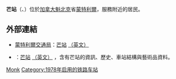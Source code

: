 {{not|芒市站}}
{{Infobox station 
| name          = 芒<br />{{lang|fr|Monk}}
| type          = 
| style         = Montreal Metro
| image         = Monk Station Metro.jpg
| image_caption = 
| address       = [[魁北克省|魁北克省]][[蒙特利爾|蒙特利爾]]芒大道6750及6805號
| country       = [[加拿大|加拿大]]
| coordinates   = {{coord|45|27|05|N|73|35|35|W|type:railwaystation_region:CA-QC|display=inline,title}}
| elevation     = 
| line          = [[蒙特利爾地鐵綠線|綠線]]
| other         = {{Rail color box|system=AMT|line=STM}}
| structure     = 
| platform      = 
| depth         = {{convert|18.3|m|ft|abbr=off}}，第18深
| levels        = 
| tracks        = 
| parking       = 
| bicycle       = 
| opened        = 1978年9月3日
| architect     = Blais & Bélanger
| closed        = 
| rebuilt       = 
| electrified   = 
| ADA           = 
| code          = 
| owned         =
| operator      = [[蒙特利爾交通局|蒙特利爾交通局]]
| zone          = 
| status        =
| former        = 
| passengers    = 1,279,012進出（2011年），62/68
| pass_year     = 
| pass_percent  = 
| pass_system   = 
| mpassengers   = 
| services      = 
| map_locator   = 
| web           = 
}}
'''芒站'''（{{lang-fr|Station Monk}}、{{lang-en|Monk Station}}）位於[[加拿大|加拿大]][[魁北克|魁北克]]省[[蒙特利爾|蒙特利爾]]，服務附近的居民。

== 外部連結 ==

* {{fr}}{{en}}[[蒙特利爾交通局|蒙特利爾交通局]]：[http://www.stm.info/metro/M42.htm 芒站] {{Wayback|url=http://www.stm.info/metro/M42.htm |date=20130630215207 }}[http://www.stm.info/English/metro/a-M42.htm （英文）] {{Wayback|url=http://www.stm.info/English/metro/a-M42.htm |date=20130702094410 }}
* {{fr}}{{en}}{{lang|en|metrodemontreal.com}}：[http://www.metrodemontreal.com/green/monk/index-f.html 芒站] {{Wayback|url=http://www.metrodemontreal.com/green/monk/index-f.html |date=20200224053827 }}[http://www.metrodemontreal.com/green/monk/ （英文）] {{Wayback|url=http://www.metrodemontreal.com/green/monk/ |date=20160304201402 }}，含有芒站的資訊、歷史、車站結構與藝術品資料。

{{蒙特利爾地鐵}}

[[Category:蒙特利爾地鐵綠線車站|Monk]]
[[Category:1978年启用的铁路车站|Category:1978年启用的铁路车站]]